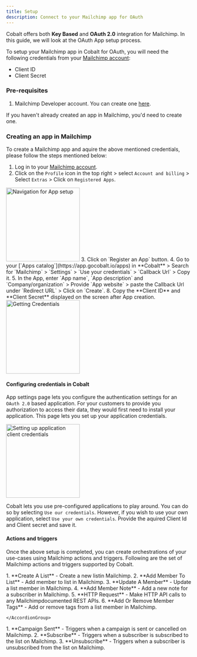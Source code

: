 ```yaml
---
title: Setup
description: Connect to your Mailchimp app for OAuth
---
```

Cobalt offers both **Key Based** and **OAuth 2.0** integration for Mailchimp. In this guide, we will look at the OAuth App setup process.

To setup your Mailchimp app in Cobalt for OAuth, you will need the following credentials from your [Mailchimp account](https://login.mailchimp.com/):
- Client ID
- Client Secret

### Pre-requisites

1. Mailchimp Developer account. You can create one [here](https://login.mailchimp.com/signup/).

<Info>If you haven't already created an app in Mailchimp, you'd need to create one.</Info>

### Creating an app in Mailchimp

To create a Mailchimp app and aquire the above mentioned credentials, please follow the steps mentioned below:

1. Log in to your [Mailchimp account](https://login.mailchimp.com/).
2. Click on the `Profile` icon in the top right > select `Account and billing` > Select `Extras` > Click on `Registered Apps`.
<img height="200" src="/images/Mailchimp/mailchimp_navigation.png" alt="Navigation for App setup"/>
3. Click on `Register an App` button.
4. Go to your [`Apps catalog`](https://app.gocobalt.io/apps) in **Cobalt** > Search for `Mailchimp` > `Settings` > `Use your credentials` > `Callback Url` > Copy it.
5. In the App, enter `App name`, `App description` and `Company/organization` > Provide `App website` > paste the Callback Url under `Redirect URL` > Click on `Create`.
8. Copy the **Client ID** and **Client Secret** displayed on the screen after App creation.
<img height="200" src="/images/Mailchimp/mailchimp_credentials.png" alt="Getting Credentials"/>

#### Configuring credentials in Cobalt
App settings page lets you configure the authentication settings for an `OAuth 2.0` based application. For your customers to provide you authorization to access their data,
they would first need to install your application. This page lets you set up your application credentials.

<img height="200" src="/images/Mailchimp/mailchimp_cobalt.png" alt="Setting up application client credentials"/>

Cobalt lets you use pre-configured applications to play around. You can do so by selecting `Use our credentials`. However, if you wish to use your own application,
select `Use your own credentials`. Provide the aquired Client Id and Client secret and save it.


#### Actions and triggers
Once the above setup is completed, you can create orchestrations of your use-cases using Mailchimp actions and triggers. Following are the set of Mailchimp actions and triggers
supported by Cobalt.

<Tabs>
  <Tab title="Actions">
  <AccordionGroup>
  <Accordion title="List">
     1. **Create A List** - Create a new listin Mailchimp.
     2. **Add Member To List** - Add member to list in Mailchimp.
     </Accordion>
    <Accordion title="Members">
     3. **Update A Member** - Update a list member in Mailchimp.
     4. **Add Member Note** - Add a new note for a subscriber in Mailchimp.
      </Accordion>
    <Accordion title="Others">
     5. **HTTP Request** - Make HTTP API calls to any Mailchimpdocumented REST APIs.
     6. **Add Or Remove Member Tags** - Add or remove tags from a list member in Mailchimp.
    </Accordion>

    </AccordionGroup>
  </Tab>
  
  <Tab title="Triggers">
        1. **Campaign Sent** - Triggers when a campaign is sent or cancelled on Mailchimp.
        2. **Subscribe** - Triggers when a subscriber is subscribed to the list on Mailchimp.
        3. **Unsubscribe** - Triggers when a subscriber is unsubscribed from the list on Mailchimp.
  </Tab>
</Tabs>